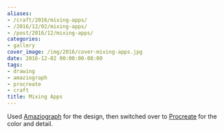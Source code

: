 ```yaml
---
aliases:
- /craft/2016/mixing-apps/
- /2016/12/02/mixing-apps/
- /post/2016/12/mixing-apps/
categories:
- gallery
cover_image: /img/2016/cover-mixing-apps.jpg
date: 2016-12-02 00:00:00-08:00
tags:
- drawing
- amaziograph
- procreate
- craft
title: Mixing Apps
---
```


Used [Amaziograph][] for the design, then switched over to [Procreate][] for the
color and detail.

[Amaziograph]: http://amaziograph.com/
[Procreate]: http://procreate.si/
